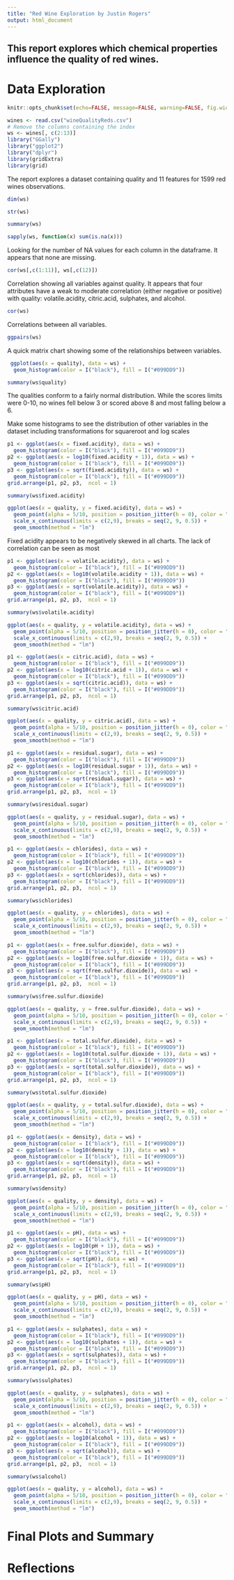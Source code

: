 ```yaml
---
title: "Red Wine Exploration by Justin Rogers"
output: html_document
---
```


## This report explores which chemical properties influence the quality of red wines.

# Data Exploration
```r
knitr::opts_chunk$set(echo=FALSE, message=FALSE, warning=FALSE, fig.width=12, fig.height=8)
```

```r
wines <- read.csv("wineQualityReds.csv")
# Remove the columns containing the index
ws <- wines[, c(2:13)]
library("GGally")
library("ggplot2")
library("dplyr")
library(gridExtra)
library(grid)
```

The report explores a dataset containing quality and 11 features for 1599 red wines observations.

```r
dim(ws)
```

```r
str(ws)
```
```r
summary(ws)
```
 
```r
sapply(ws, function(x) sum(is.na(x)))
```
Looking for the number of NA values for each column in the dataframe. It appears that none are missing.

```r
cor(ws[,c(1:11)], ws[,c(12)])
```
Correlation showing all variables against quality. It appears that four attributes have a weak to moderate correlation (either negative or positive) with quality: volatile.acidity, citric.acid, sulphates, and alcohol.

```r
cor(ws)
```
Correlations between all variables.
  
```r
ggpairs(ws)
```

A quick matrix chart showing some of the relationships between variables.

```r
 ggplot(aes(x = quality), data = ws) + 
  geom_histogram(color = I("black"), fill = I("#099DD9"))
```
```r
summary(ws$quality)
```
The qualities conform to a fairly normal distribution. While the scores limits were 0-10, no wines fell below 3 or scored above 8 and most falling below a 6.

Make some histograms to see the distribution of other variables in the dataset including transformations for squareroot and log scales
```r
p1 <- ggplot(aes(x = fixed.acidity), data = ws) + 
  geom_histogram(color = I("black"), fill = I("#099DD9"))
p2 <- ggplot(aes(x = log10(fixed.acidity + 1)), data = ws) + 
  geom_histogram(color = I("black"), fill = I("#099DD9"))
p3 <- ggplot(aes(x = sqrt(fixed.acidity)), data = ws) + 
  geom_histogram(color = I("black"), fill = I("#099DD9"))
grid.arrange(p1, p2, p3,  ncol = 1)
```
```r
summary(ws$fixed.acidity)
```
```r
ggplot(aes(x = quality, y = fixed.acidity), data = ws) + 
  geom_point(alpha = 5/10, position = position_jitter(h = 0), color = "#099DD9") +
  scale_x_continuous(limits = c(2,9), breaks = seq(2, 9, 0.5)) +
  geom_smooth(method = "lm")
```
Fixed acidity appears to be negatively skewed in all charts. The lack of correlation can be seen as most  

```r
p1 <- ggplot(aes(x = volatile.acidity), data = ws) + 
  geom_histogram(color = I("black"), fill = I("#099DD9"))
p2 <- ggplot(aes(x = log10(volatile.acidity + 1)), data = ws) + 
  geom_histogram(color = I("black"), fill = I("#099DD9"))
p3 <- ggplot(aes(x = sqrt(volatile.acidity)), data = ws) + 
  geom_histogram(color = I("black"), fill = I("#099DD9"))
grid.arrange(p1, p2, p3,  ncol = 1)
```
```r
summary(ws$volatile.acidity)
```
```r
ggplot(aes(x = quality, y = volatile.acidity), data = ws) + 
  geom_point(alpha = 5/10, position = position_jitter(h = 0), color = "#099DD9") +
  scale_x_continuous(limits = c(2,9), breaks = seq(2, 9, 0.5)) +
  geom_smooth(method = "lm")
```

```r
p1 <- ggplot(aes(x = citric.acid), data = ws) + 
  geom_histogram(color = I("black"), fill = I("#099DD9"))
p2 <- ggplot(aes(x = log10(citric.acid + 1)), data = ws) + 
  geom_histogram(color = I("black"), fill = I("#099DD9"))
p3 <- ggplot(aes(x = sqrt(citric.acid)), data = ws) + 
  geom_histogram(color = I("black"), fill = I("#099DD9"))
grid.arrange(p1, p2, p3,  ncol = 1)
```
```r
summary(ws$citric.acid)
```
```r
ggplot(aes(x = quality, y = citric.acid), data = ws) + 
  geom_point(alpha = 5/10, position = position_jitter(h = 0), color = "#099DD9") +
  scale_x_continuous(limits = c(2,9), breaks = seq(2, 9, 0.5)) +
  geom_smooth(method = "lm")
```

```r
p1 <- ggplot(aes(x = residual.sugar), data = ws) + 
  geom_histogram(color = I("black"), fill = I("#099DD9"))
p2 <- ggplot(aes(x = log10(residual.sugar + 1)), data = ws) + 
  geom_histogram(color = I("black"), fill = I("#099DD9"))
p3 <- ggplot(aes(x = sqrt(residual.sugar)), data = ws) + 
  geom_histogram(color = I("black"), fill = I("#099DD9"))
grid.arrange(p1, p2, p3,  ncol = 1)
```
```r
summary(ws$residual.sugar)
```
```r
ggplot(aes(x = quality, y = residual.sugar), data = ws) + 
  geom_point(alpha = 5/10, position = position_jitter(h = 0), color = "#099DD9") +
  scale_x_continuous(limits = c(2,9), breaks = seq(2, 9, 0.5)) +
  geom_smooth(method = "lm")
```

```r
p1 <- ggplot(aes(x = chlorides), data = ws) + 
  geom_histogram(color = I("black"), fill = I("#099DD9"))
p2 <- ggplot(aes(x = log10(chlorides + 1)), data = ws) + 
  geom_histogram(color = I("black"), fill = I("#099DD9"))
p3 <- ggplot(aes(x = sqrt(chlorides)), data = ws) + 
  geom_histogram(color = I("black"), fill = I("#099DD9"))
grid.arrange(p1, p2, p3,  ncol = 1)
```
```r
summary(ws$chlorides)
```
```r
ggplot(aes(x = quality, y = chlorides), data = ws) + 
  geom_point(alpha = 5/10, position = position_jitter(h = 0), color = "#099DD9") +
  scale_x_continuous(limits = c(2,9), breaks = seq(2, 9, 0.5)) +
  geom_smooth(method = "lm")
```

```r
p1 <- ggplot(aes(x = free.sulfur.dioxide), data = ws) + 
  geom_histogram(color = I("black"), fill = I("#099DD9"))
p2 <- ggplot(aes(x = log10(free.sulfur.dioxide + 1)), data = ws) + 
  geom_histogram(color = I("black"), fill = I("#099DD9"))
p3 <- ggplot(aes(x = sqrt(free.sulfur.dioxide)), data = ws) + 
  geom_histogram(color = I("black"), fill = I("#099DD9"))
grid.arrange(p1, p2, p3,  ncol = 1)
```
```r
summary(ws$free.sulfur.dioxide)
```
```r
ggplot(aes(x = quality, y = free.sulfur.dioxide), data = ws) + 
  geom_point(alpha = 5/10, position = position_jitter(h = 0), color = "#099DD9")+
  scale_x_continuous(limits = c(2,9), breaks = seq(2, 9, 0.5)) +
  geom_smooth(method = "lm")
```

```r
p1 <- ggplot(aes(x = total.sulfur.dioxide), data = ws) + 
  geom_histogram(color = I("black"), fill = I("#099DD9"))
p2 <- ggplot(aes(x = log10(total.sulfur.dioxide + 1)), data = ws) + 
  geom_histogram(color = I("black"), fill = I("#099DD9"))
p3 <- ggplot(aes(x = sqrt(total.sulfur.dioxide)), data = ws) + 
  geom_histogram(color = I("black"), fill = I("#099DD9"))
grid.arrange(p1, p2, p3,  ncol = 1)
```
```r
summary(ws$total.sulfur.dioxide)
```
```r
ggplot(aes(x = quality, y = total.sulfur.dioxide), data = ws) + 
  geom_point(alpha = 5/10, position = position_jitter(h = 0), color = "#099DD9") +
  scale_x_continuous(limits = c(2,9), breaks = seq(2, 9, 0.5)) +
  geom_smooth(method = "lm")
```

```r
p1 <- ggplot(aes(x = density), data = ws) + 
  geom_histogram(color = I("black"), fill = I("#099DD9"))
p2 <- ggplot(aes(x = log10(density + 1)), data = ws) + 
  geom_histogram(color = I("black"), fill = I("#099DD9"))
p3 <- ggplot(aes(x = sqrt(density)), data = ws) + 
  geom_histogram(color = I("black"), fill = I("#099DD9"))
grid.arrange(p1, p2, p3,  ncol = 1)
```
```r
summary(ws$density)
```
```r
ggplot(aes(x = quality, y = density), data = ws) + 
  geom_point(alpha = 5/10, position = position_jitter(h = 0), color = "#099DD9") +
  scale_x_continuous(limits = c(2,9), breaks = seq(2, 9, 0.5)) +
  geom_smooth(method = "lm")
```

```r
p1 <- ggplot(aes(x = pH), data = ws) + 
  geom_histogram(color = I("black"), fill = I("#099DD9"))
p2 <- ggplot(aes(x = log10(pH + 1)), data = ws) + 
  geom_histogram(color = I("black"), fill = I("#099DD9"))
p3 <- ggplot(aes(x = sqrt(pH)), data = ws) + 
  geom_histogram(color = I("black"), fill = I("#099DD9"))
grid.arrange(p1, p2, p3,  ncol = 1)
```
```r
summary(ws$pH)
```
```r
ggplot(aes(x = quality, y = pH), data = ws) + 
  geom_point(alpha = 5/10, position = position_jitter(h = 0), color = "#099DD9") +
  scale_x_continuous(limits = c(2,9), breaks = seq(2, 9, 0.5)) +
  geom_smooth(method = "lm")
```

```r
p1 <- ggplot(aes(x = sulphates), data = ws) + 
  geom_histogram(color = I("black"), fill = I("#099DD9"))
p2 <- ggplot(aes(x = log10(sulphates + 1)), data = ws) + 
  geom_histogram(color = I("black"), fill = I("#099DD9"))
p3 <- ggplot(aes(x = sqrt(sulphates)), data = ws) + 
  geom_histogram(color = I("black"), fill = I("#099DD9"))
grid.arrange(p1, p2, p3,  ncol = 1)
```
```r
summary(ws$sulphates)
```
```r
ggplot(aes(x = quality, y = sulphates), data = ws) + 
  geom_point(alpha = 5/10, position = position_jitter(h = 0), color = "#099DD9") +
  scale_x_continuous(limits = c(2,9), breaks = seq(2, 9, 0.5)) +
  geom_smooth(method = "lm")
```

```r
p1 <- ggplot(aes(x = alcohol), data = ws) + 
  geom_histogram(color = I("black"), fill = I("#099DD9"))
p2 <- ggplot(aes(x = log10(alcohol + 1)), data = ws) + 
  geom_histogram(color = I("black"), fill = I("#099DD9"))
p3 <- ggplot(aes(x = sqrt(alcohol)), data = ws) + 
  geom_histogram(color = I("black"), fill = I("#099DD9"))
grid.arrange(p1, p2, p3,  ncol = 1)
```
```r
summary(ws$alcohol)
```
```r
ggplot(aes(x = quality, y = alcohol), data = ws) + 
  geom_point(alpha = 5/10, position = position_jitter(h = 0), color = "#099DD9") + 
  scale_x_continuous(limits = c(2,9), breaks = seq(2, 9, 0.5)) +
  geom_smooth(method = "lm")
```

# Final Plots and Summary

# Reflections



